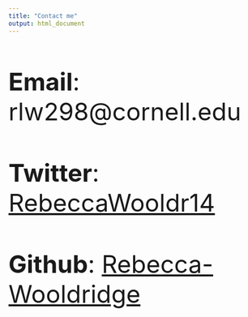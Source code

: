 ```yaml
---
title: "Contact me"
output: html_document
---
```

<style type="text/css">
h1.title {
  font-size: 60px;
  color: Black;
}
</style>

<br>
<br>


<font size="7"> **Email**: rlw298@cornell.edu </font>

<br>
<br>

<font size="7"> **Twitter**: [RebeccaWooldr14](https://twitter.com/RebeccaWooldr14) </font>

<br>
<br>

<font size="7"> **Github**: [Rebecca-Wooldridge](https://github.com/Rebecca-Wooldridge) </font>
